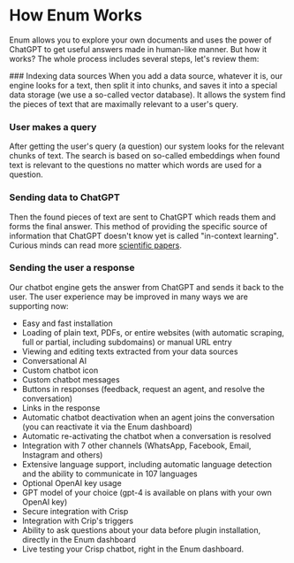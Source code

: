 
# How Enum Works

Enum allows you to explore your own documents and uses the power of ChatGPT to get useful answers made in human-like manner. But how it works? The whole process includes several steps, let's review them:

<Steps>
  ### Indexing data sources
  When you add a data source, whatever it is, our engine looks for a text, then split it into chunks, and saves it into a special data storage (we use a so-called vector database). It allows the system find the pieces of text that are maximally relevant to a user's query.
  
  ### User makes a query
  After getting the user's query (a question) our system looks for the relevant chunks of text. The search is based on so-called embeddings when found text is relevant to the questions no matter which words are used for a question.
  
  ### Sending data to ChatGPT
  Then the found pieces of text are sent to ChatGPT which reads them and forms the final answer. This method of providing the specific source of information that ChatGPT doesn't know yet is called "in-context learning". Curious minds can read more [scientific papers](http://ai.stanford.edu/blog/understanding-incontext/).

### Sending the user a response
Our chatbot engine gets the answer from ChatGPT and sends it back to the user. The user experience may be improved in many ways we are supporting now:

- Easy and fast installation
- Loading of plain text, PDFs, or entire websites (with automatic scraping, full or partial, including subdomains) or manual URL entry
- Viewing and editing texts extracted from your data sources
- Conversational AI
- Custom chatbot icon
- Custom chatbot messages
- Buttons in responses (feedback, request an agent, and resolve the conversation)
- Links in the response
- Automatic chatbot deactivation when an agent joins the conversation (you can reactivate it via the Enum dashboard)
- Automatic re-activating the chatbot when a conversation is resolved
- Integration with 7 other channels (WhatsApp, Facebook, Email, Instagram and others)
- Extensive language support, including automatic language detection and the ability to communicate in 107 languages
- Optional OpenAI key usage
- GPT model of your choice (gpt-4 is available on plans with your own OpenAI key)
- Secure integration with Crisp
- Integration with Crip's triggers
- Ability to ask questions about your data before plugin installation, directly in the Enum dashboard
- Live testing your Crisp chatbot, right in the Enum dashboard.
 </Steps>
